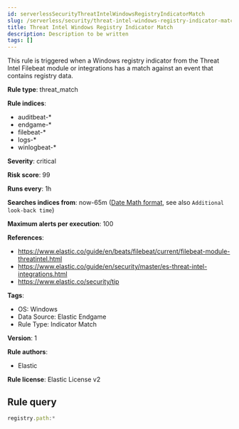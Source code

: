 ```yaml
---
id: serverlessSecurityThreatIntelWindowsRegistryIndicatorMatch
slug: /serverless/security/threat-intel-windows-registry-indicator-match
title: Threat Intel Windows Registry Indicator Match
description: Description to be written
tags: []
---
```


<div id="threat-intel-windows-registry-indicator-match"></div>

This rule is triggered when a Windows registry indicator from the Threat Intel Filebeat module or integrations has a match against an event that contains registry data.

**Rule type**: threat_match

**Rule indices**: 

* auditbeat-*
* endgame-*
* filebeat-*
* logs-*
* winlogbeat-*

**Severity**: critical

**Risk score**: 99

**Runs every**: 1h

**Searches indices from**: now-65m ([Date Math format](((ref))/common-options.html#date-math), see also <DocLink id="serverlessSecurityRulesUiCreate" section="set-the-rules-schedule">`Additional look-back time`</DocLink>)

**Maximum alerts per execution**: 100

**References**: 

* https://www.elastic.co/guide/en/beats/filebeat/current/filebeat-module-threatintel.html
* https://www.elastic.co/guide/en/security/master/es-threat-intel-integrations.html
* https://www.elastic.co/security/tip

**Tags**: 

* OS: Windows
* Data Source: Elastic Endgame
* Rule Type: Indicator Match

**Version**: 1

**Rule authors**: 

* Elastic

**Rule license**: Elastic License v2

## Rule query

```js
registry.path:*

```
